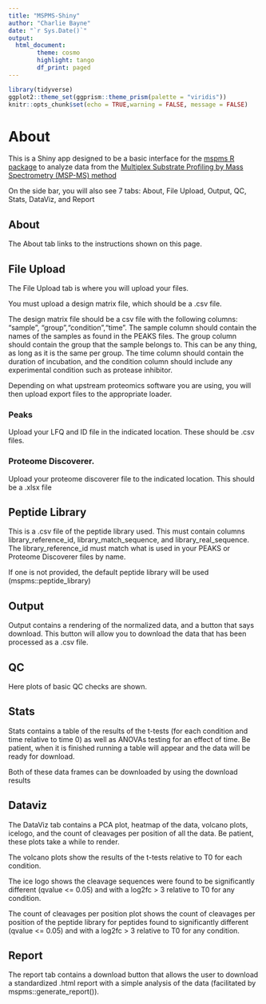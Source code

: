 ```yaml
---
title: "MSPMS-Shiny"
author: "Charlie Bayne"
date: "`r Sys.Date()`"
output:
  html_document:
        theme: cosmo
        highlight: tango
        df_print: paged
---
```


```r
library(tidyverse)
ggplot2::theme_set(ggprism::theme_prism(palette = "viridis"))
knitr::opts_chunk$set(echo = TRUE,warning = FALSE, message = FALSE)
```

# About 

This is a Shiny app designed to be a basic interface for the 
[mspms R package](https://github.com/baynec2/mspms) to analyze data from the 
[Multiplex Substrate Profiling by Mass Spectrometry (MSP-MS) method](https://pubmed.ncbi.nlm.nih.gov/36948708/)

On the side bar, you will also see 7 tabs: About, File Upload, Output, QC, Stats, DataViz, and Report  

## About  
The About tab links to the instructions shown on this page. 


## File Upload
The File Upload tab is where you will upload your files. 

You must upload a design matrix file, which should be a .csv file.   

The design matrix file should be a csv file with the following columns: 
"sample", "group","condition","time". The sample column should contain the names 
of the samples as found in the PEAKS files. The group column should contain the
group that the sample belongs to. This can be any thing, as long as it is the 
same per group. The time column should contain the duration of incubation, and 
the condition column should include any experimental condition such as 
protease inhibitor.  

Depending on what upstream proteomics software you are using, you will then 
upload export files to the appropriate loader. 

### Peaks
Upload your LFQ and ID file in the indicated location. 
These should be .csv files.  


### Proteome Discoverer. 

Upload your proteome discoverer file to the indicated location. 
This should be a .xlsx file

## Peptide Library

This is a .csv file of the peptide library used. This must contain columns library_reference_id, library_match_sequence, and library_real_sequence. The library_reference_id must match what is used in your PEAKS or Proteome Discoverer files by name. 

If one is not provided, the default peptide library will be used (mspms::peptide_library)

## Output 

Output contains a rendering of the normalized data, and a button that says 
download. This button will allow you to download the data that has been 
processed as a .csv file.  

## QC

Here plots of basic QC checks are shown. 

## Stats

Stats contains a table of the results of the t-tests (for each condition 
and time relative to time 0) as well as ANOVAs testing for an effect of time.
Be patient, when it is finished running a table will appear and the data will
be ready for download.

Both of these data frames can be downloaded by using the download results

## Dataviz

The DataViz tab contains a PCA plot, heatmap of the data, volcano plots, 
icelogo, and the count of cleavages per position of all the data. Be patient,
these plots take a while to render.  

The volcano plots show the results of the t-tests relative to T0 for each 
condition. 

The ice logo shows the cleavage sequences were found to be significantly 
different (qvalue <= 0.05) and with a log2fc > 3 relative to T0 for 
any condition. 

The count of cleavages per position plot shows the count of cleavages per
position of the peptide library for peptides found to significantly different 
(qvalue <= 0.05) and with a log2fc > 3 relative to T0 for any condition. 

## Report

The report tab contains a download button that allows the user to download
a standardized .html report with a simple analysis of the data 
(facilitated by mspms::generate_report()).
